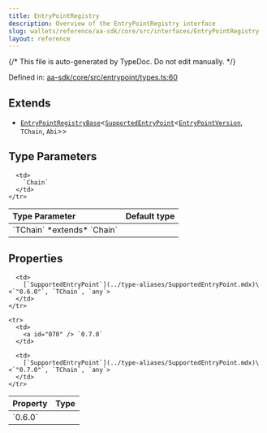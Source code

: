 ```yaml
---
title: EntryPointRegistry
description: Overview of the EntryPointRegistry interface
slug: wallets/reference/aa-sdk/core/src/interfaces/EntryPointRegistry
layout: reference
---
```


{/* This file is auto-generated by TypeDoc. Do not edit manually. */}

Defined in: [aa-sdk/core/src/entrypoint/types.ts:60](https://github.com/alchemyplatform/aa-sdk/blob/9df5be8c23af4e472bcb503c17766b16da0ad87d/aa-sdk/core/src/entrypoint/types.ts#L60)

## Extends

- [`EntryPointRegistryBase`](EntryPointRegistryBase.mdx)\<[`SupportedEntryPoint`](../type-aliases/SupportedEntryPoint.mdx)\<[`EntryPointVersion`](../type-aliases/EntryPointVersion.mdx), `TChain`, `Abi`>>

## Type Parameters

<table>
  <thead>
    <tr>
      <th align="left">Type Parameter</th>
      <th align="left">Default type</th>
    </tr>
  </thead>

  <tbody>
    <tr>
      <td>
        `TChain` *extends* `Chain`
      </td>

      <td>
        `Chain`
      </td>
    </tr>

  </tbody>
</table>

## Properties

<table>
  <thead>
    <tr>
      <th align="left">Property</th>
      <th align="left">Type</th>
    </tr>
  </thead>

  <tbody>
    <tr>
      <td>
        <a id="060" /> `0.6.0`
      </td>

      <td>
        [`SupportedEntryPoint`](../type-aliases/SupportedEntryPoint.mdx)\<`"0.6.0"`, `TChain`, `any`>
      </td>
    </tr>

    <tr>
      <td>
        <a id="070" /> `0.7.0`
      </td>

      <td>
        [`SupportedEntryPoint`](../type-aliases/SupportedEntryPoint.mdx)\<`"0.7.0"`, `TChain`, `any`>
      </td>
    </tr>

  </tbody>
</table>
